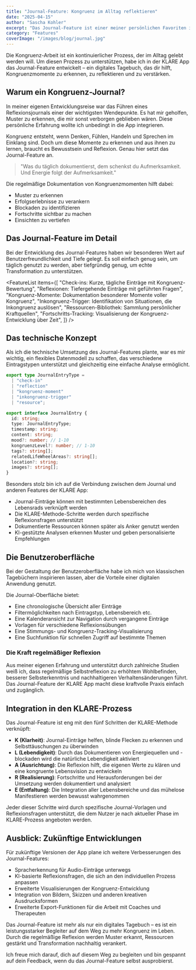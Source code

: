 ```yaml
---
title: "Journal-Feature: Kongruenz im Alltag reflektieren"
date: "2025-04-15"
author: "Sascha Kohler"
excerpt: "Das Journal-Feature ist einer meiner persönlichen Favoriten in der KLARE App. Hier erzähle ich, wie es dir dabei hilft, Kongruenzmomente in deinem Alltag zu erkennen und zu reflektieren."
category: "Features"
coverImage: "/images/blog/journal.jpg"
---
```


Die Kongruenz-Arbeit ist ein kontinuierlicher Prozess, der im Alltag gelebt werden will. Um diesen Prozess zu unterstützen, habe ich in der KLARE App das Journal-Feature entwickelt – ein digitales Tagebuch, das dir hilft, Kongruenzmomente zu erkennen, zu reflektieren und zu verstärken.

## Warum ein Kongruenz-Journal?

In meiner eigenen Entwicklungsreise war das Führen eines Reflexionsjournals einer der wichtigsten Wendepunkte. Es hat mir geholfen, Muster zu erkennen, die mir sonst verborgen geblieben wären. Diese persönliche Erfahrung wollte ich unbedingt in die App integrieren.

Kongruenz entsteht, wenn Denken, Fühlen, Handeln und Sprechen im Einklang sind. Doch um diese Momente zu erkennen und aus ihnen zu lernen, braucht es Bewusstsein und Reflexion. Genau hier setzt das Journal-Feature an.

> "Was du täglich dokumentierst, dem schenkst du Aufmerksamkeit. Und Energie folgt der Aufmerksamkeit."

Die regelmäßige Dokumentation von Kongruenzmomenten hilft dabei:

- Muster zu erkennen
- Erfolgserlebnisse zu verankern
- Blockaden zu identifizieren
- Fortschritte sichtbar zu machen
- Einsichten zu vertiefen

## Das Journal-Feature im Detail

Bei der Entwicklung des Journal-Features haben wir besonderen Wert auf Benutzerfreundlichkeit und Tiefe gelegt. Es soll einfach genug sein, um täglich genutzt zu werden, aber tiefgründig genug, um echte Transformation zu unterstützen.

<FeatureList
  items={[
    "Check-ins: Kurze, tägliche Einträge mit Kongruenz-Bewertung",
    "Reflexionen: Tiefergehende Einträge mit geführten Fragen",
    "Kongruenz-Momente: Dokumentation besonderer Momente voller Kongruenz",
    "Inkongruenz-Trigger: Identifikation von Situationen, die Inkongruenz auslösen",
    "Ressourcen-Bibliothek: Sammlung persönlicher Kraftquellen",
    "Fortschritts-Tracking: Visualisierung der Kongruenz-Entwicklung über Zeit",
  ]}
/>

## Das technische Konzept

Als ich die technische Umsetzung des Journal-Features plante, war es mir wichtig, ein flexibles Datenmodell zu schaffen, das verschiedene Eintragstypen unterstützt und gleichzeitig eine einfache Analyse ermöglicht.

```typescript
export type JournalEntryType =
  | "check-in"
  | "reflection"
  | "kongruenz-moment"
  | "inkongruenz-trigger"
  | "resource";

export interface JournalEntry {
  id: string;
  type: JournalEntryType;
  timestamp: string;
  content: string;
  mood?: number; // 1-10
  kongruenzLevel?: number; // 1-10
  tags?: string[];
  relatedLifeWheelAreas?: string[];
  location?: string;
  images?: string[];
}
```

Besonders stolz bin ich auf die Verbindung zwischen dem Journal und anderen Features der KLARE App:

- Journal-Einträge können mit bestimmten Lebensbereichen des Lebensrads verknüpft werden
- Die KLARE-Methode-Schritte werden durch spezifische Reflexionsfragen unterstützt
- Dokumentierte Ressourcen können später als Anker genutzt werden
- KI-gestützte Analysen erkennen Muster und geben personalisierte Empfehlungen

## Die Benutzeroberfläche

Bei der Gestaltung der Benutzeroberfläche habe ich mich von klassischen Tagebüchern inspirieren lassen, aber die Vorteile einer digitalen Anwendung genutzt.

Die Journal-Oberfläche bietet:

- Eine chronologische Übersicht aller Einträge
- Filtermöglichkeiten nach Eintragstyp, Lebensbereich etc.
- Eine Kalenderansicht zur Navigation durch vergangene Einträge
- Vorlagen für verschiedene Reflexionsübungen
- Eine Stimmungs- und Kongruenz-Tracking-Visualisierung
- Eine Suchfunktion für schnellen Zugriff auf bestimmte Themen

<GradientBox>
  <h3 className="text-xl font-bold mb-4">Die Kraft regelmäßiger Reflexion</h3>
  <p className="mb-0">
    Aus meiner eigenen Erfahrung und unterstützt durch zahlreiche Studien weiß
    ich, dass regelmäßige Selbstreflexion zu erhöhtem Wohlbefinden, besserer
    Selbsterkenntnis und nachhaltigeren Verhaltensänderungen führt. Das
    Journal-Feature der KLARE App macht diese kraftvolle Praxis einfach und
    zugänglich.
  </p>
</GradientBox>

## Integration in den KLARE-Prozess

Das Journal-Feature ist eng mit den fünf Schritten der KLARE-Methode verknüpft:

- **K (Klarheit)**: Journal-Einträge helfen, blinde Flecken zu erkennen und Selbsttäuschungen zu überwinden
- **L (Lebendigkeit)**: Durch das Dokumentieren von Energiequellen und -blockaden wird die natürliche Lebendigkeit aktiviert
- **A (Ausrichtung)**: Die Reflexion hilft, die eigenen Werte zu klären und eine kongruente Lebensvision zu entwickeln
- **R (Realisierung)**: Fortschritte und Herausforderungen bei der Umsetzung werden dokumentiert und analysiert
- **E (Entfaltung)**: Die Integration aller Lebensbereiche und das mühelose Manifestieren werden bewusst wahrgenommen

Jeder dieser Schritte wird durch spezifische Journal-Vorlagen und Reflexionsfragen unterstützt, die dem Nutzer je nach aktueller Phase im KLARE-Prozess angeboten werden.

## Ausblick: Zukünftige Entwicklungen

Für zukünftige Versionen der App plane ich weitere Verbesserungen des Journal-Features:

- Spracherkennung für Audio-Einträge unterwegs
- KI-basierte Reflexionsfragen, die sich an den individuellen Prozess anpassen
- Erweiterte Visualisierungen der Kongruenz-Entwicklung
- Integration von Bildern, Skizzen und anderen kreativen Ausdrucksformen
- Erweiterte Export-Funktionen für die Arbeit mit Coaches und Therapeuten

Das Journal-Feature ist mehr als nur ein digitales Tagebuch – es ist ein leistungsstarker Begleiter auf dem Weg zu mehr Kongruenz im Leben. Durch die regelmäßige Reflexion werden Muster erkannt, Ressourcen gestärkt und Transformation nachhaltig verankert.

Ich freue mich darauf, dich auf diesem Weg zu begleiten und bin gespannt auf dein Feedback, wenn du das Journal-Feature selbst ausprobierst.

